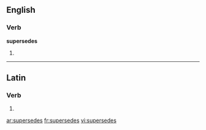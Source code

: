 ==English==

===Verb===
'''supersedes'''

# {{third-person singular of|supersede}}

----

==Latin==

===Verb===
{{la-verb-form|supersedēs}}

# {{conjugation of|supersedeo|supersedeō|2|s|pres|act|ind|lang=la}}

[[ar:supersedes]]
[[fr:supersedes]]
[[vi:supersedes]]
